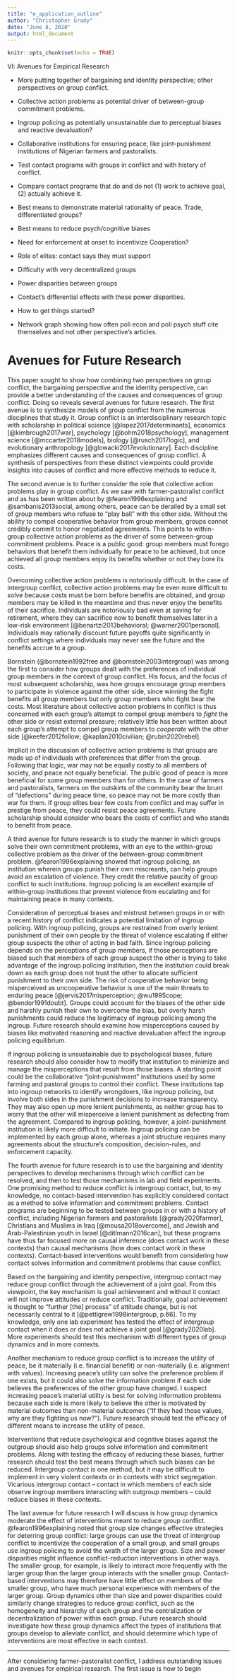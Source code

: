 ```yaml
---
title: "e_application_outline"
author: "Christopher Grady"
date: "June 8, 2020"
output: html_document
---
```


```r
knitr::opts_chunk$set(echo = TRUE)
```

VI: Avenues for Empirical Research

- More putting together of bargaining and identity perspective; other perspectives on group conflict.
- Collective action problems as potential driver of between-group commitment problems.
- Ingroup policing as potentially unsustainable due to perceptual biases and reactive devaluation?
- Collaborative institutions for ensuring peace, like joint-punishment institutions of Nigerian farmers and pastoralists.
-	Test contact programs with groups in conflict and with history of conflict.
-	Compare contact programs that do and do not (1) work to achieve goal, (2) actually achieve it.
-	Best means to demonstrate material rationality of peace.  Trade, differentiated groups?
- Best means to reduce psych/cognitive biases

-	Need for enforcement at onset to incentivize Cooperation?
-	Role of elites: contact says they must support
-	Difficulty with very decentralized groups
-	Power disparities between groups
-	Contact’s differential effects with these power disparities.
- How to get things started?
- Network graph showing how often poli econ and poli psych stuff cite themselves and not other perspective's articles.


# Avenues for Future Research

This paper sought to show how combining two perspectives on group conflict, the bargaining perspective and the identity perspective, can provide a better understanding of the causes and consequences of group conflict.  Doing so reveals several avenues for future research.  The first avenue is to synthesize models of group conflict from the numerous disciplines that study it.  Group conflict is an interdisciplinary research topic with scholarship in political science [@lopez2017determinants], economics [@kimbrough2017war], psychology [@bohm2018psychology], management science [@mccarter2018models], biology [@rusch2017logic], and evolutionary anthropology [@glowacki2017evolutionary].  Each discipline emphasizes different causes and consequences of group conflict.  A synthesis of perspectives from these distinct viewpoints could provide insights into causes of conflict and more effective methods to reduce it.

The second avenue is to further consider the role that collective action problems play in group conflict.  As we saw with farmer-pastoralist conflict and as has been written about by @fearon1996explaining and @sambanis2013social, among others, peace can be derailed by a small set of group members who refuse to "play ball" with the other side.  Without the ability to compel cooperative behavior from group members, groups cannot credibly commit to honor negotiated agreements.  This points to within-group collective action problems as the driver of some between-group commitment problems.  Peace is a public good: group members must forego behaviors that benefit them individually for peace to be achieved, but once achieved all group members enjoy its benefits whether or not they bore its costs.  

Overcoming collective action problems is notoriously difficult.  In the case of intergroup conflict, collective action problems may be even more difficult to solve because costs must be born before benefits are obtained, and group members may be killed in the meantime and thus never enjoy the benefits of their sacrifice.  Individuals are notoriously bad even at saving for retirement, where they can sacrifice now to benefit themselves later in a low-risk environment [@benartzi2013behavioral; @warner2001personal].  Individuals may rationally discount future payoffs quite significantly in conflict settings where individuals may never see the future and the benefits accrue to a group.

Bornstein (@bornstein1992free and @bornstein2003intergroup) was among the first to consider how groups dealt with the preferences of individual group members in the context of group conflict.  His focus, and the focus of most subsequent scholarship, was how groups encourage group members to participate in violence against the other side, since winning the fight benefits all group members but only group members who fight bear the costs.  Most literature about collective action problems in conflict is thus concerned with each group's attempt to compel group members to _fight_ the other side or resist external pressure; relatively little has been written about each group's attempt to compel group members to _cooperate_ with the other side [@keefer2012follow; @kaplan2010civilian; @rubin2020rebel].

Implicit in the discussion of collective action problems is that groups are made up of individuals with preferences that differ from the group.  Following that logic, war may not be equally costly to all members of society, and peace not equally beneficial.  The public good of peace is more beneficial for some group members than for others.  In the case of farmers and pastoralists, farmers on the outskirts of the community bear the brunt of "defections" during peace time, so peace may not be more costly than war for them.  If group elites bear few costs from conflict and may suffer in prestige from peace, they could resist peace agreements.  Future scholarship should consider who bears the costs of conflict and who stands to benefit from peace.

A third avenue for future research is to study the manner in which groups solve their own commitment problems, with an eye to the within-group collective problem as the driver of the between-group commitment problem.  @fearon1996explaining showed that ingroup policing, an institution wherein groups punish their own miscreants, can help groups avoid an escalation of violence.  They credit the relative paucity of group conflict to such institutions.  Ingroup policing is an excellent example of within-group institutions that prevent violence from escalating and for maintaining peace in many contexts.  

Consideration of perceptual biases and mistrust between groups in or with a recent history of conflict indicates a potential limitation of ingroup policing.  With ingroup policing, groups are restrained from overly lenient punishment of their own people by the threat of violence escalating if either group suspects the other of acting in bad faith.  Since ingroup policing depends on the perceptions of group members, if those perceptions are biased such that members of each group suspect the other is trying to take advantage of the ingroup policing institution, then the institution could break down as each group does not trust the other to allocate sufficient punishment to their own side.  The risk of cooperative behavior being misperceived as uncooperative behavior is one of the main threats to enduring peace [@jervis2017misperception; @wu1995cope; @bendor1991doubt].  Groups could account for the biases of the other side and harshly punish their own to overcome the bias, but overly harsh punishments could reduce the legitimacy of ingroup policing among the ingroup.  Future research should examine how misperceptions caused by biases like motivated reasoning and reactive devaluation affect the ingroup policing equilibrium.
<!--The ingroup could of course account for this bias and assign even harsher punishments to ingroup defectors, but those excessive punishments may reduce support for ingroup policing because group views the punishment as disproportionate to the crime. -->

If ingroup policing is unsustainable due to psychological biases, future research should also consider how to modify that institution to minimize and manage the misperceptions that result from those biases.  A starting point could be the collaborative "joint-punishment" institutions used by some farming and pastoral groups to control their conflict.  These institutions tap into ingroup networks to identify wrongdoers, like ingroup policing, but involve both sides in the punishment decisions to increase transparency.  They may also open up more lenient punishments, as neither group has to worry that the other will misperceive a lenient punishment as defecting from the agreement.  Compared to ingroup policing, however, a joint-punishment institution is likely more difficult to initiate.  Ingroup policing can be implemented by each group alone, whereas a joint structure requires many agreements about the structure's composition, decision-rules, and enforcement capacity.

The fourth avenue for future research is to use the bargaining and identity perspectives to develop mechanisms through which conflict can be resolved, and then to test those mechanisms in lab and field experiments.  One promising method to reduce conflict is intergroup contact, but, to my knowledge, no contact-based intervention has explicitly considered contact as a method to solve information and commitment problems. Contact programs are beginning to be tested between groups in or with a history of conflict, including Nigerian farmers and pastoralists [@grady2020farmer], Christians and Muslims in Iraq [@mousa2018overcome], and Jewish and Arab-Palestinian youth in Israel [@ditlmann2016can], but these programs have thus far focused more on causal inference (does contact work in these contexts) than causal mechanisms (how does contact work in these contexts).  Contact-based interventions would benefit from considering how contact solves information and commitment problems that cause conflict.

Based on the bargaining and identity perspective, intergroup contact may reduce group conflict through the achievement of a joint goal.  From this viewpoint, the key mechanism is goal achievement and without it contact will not improve attitudes or reduce conflict.  Traditionally, goal achievement is thought to "further [the] process" of attitude change, but is not necessarily central to it [@pettigrew1998intergroup, p.66].  To my knowledge, only one lab experiment has tested the effect of intergroup contact when it does or does not achieve a joint goal [@grady2020lab].  More experiments should test this mechanism with different types of group dynamics and in more contexts.

Another mechanism to reduce group conflict is to increase the utility of peace, be it materially (i.e. financial benefit) or non-materially (i.e. alignment with values).  Increasing peace's utility can solve the preference problem if one exists, but it could also solve the information problem if each side believes the preferences of the other group have changed.  I suspect increasing peace's material utility is best for solving information problems because each side is more likely to believe the other is motivated by material outcomes than non-material outcomes ("If they had those values, why are they fighting us now?").  Future research should test the efficacy of different means to increase the utility of peace.  

Interventions that reduce psychological and cognitive biases against the outgroup should also help groups solve information and commitment problems.  Along with testing the efficacy of reducing these biases, further research should test the best means through which such biases can be reduced.  Intergroup contact is one method, but it may be difficult to implement in very violent contexts or in contexts with strict segregation.  Vicarious intergroup contact -- contact in which members of each side observe ingroup members interacting with outgroup members -- could reduce biases in these contexts.

The last avenue for future research I will discuss is how group dynamics moderate the effect of interventions meant to reduce group conflict.  @fearon1996explaining noted that group size changes effective strategies for deterring group conflict: large groups can use the threat of intergroup conflict to incentivize the cooperation of a small group, and small groups use ingroup policing to avoid the wrath of the larger group.  Size and power disparities might influence conflict-reduction interventions in other ways.  The smaller group, for example, is likely to interact more frequently with the larger group than the larger group interacts with the smaller group.  Contact-based interventions may therefore have little effect on members of the smaller group, who have much personal experience with members of the larger group.  Group dynamics other than size and power disparities could similarly change strategies to reduce group conflict, such as the homogeneity and hierarchy of each group and the centralization or decentralization of power within each group.  Future research should investigate how these group dynamics affect the types of institutions that groups develop to alleviate conflict, and should determine which type of interventions are most effective in each context.








************


<!--10 – Outstanding issues: (1) Onset of these structures: How to get the ball rolling?  A place for 3rd parties? (2) How to keep ball rolling.  (3) Limitation: all out war, lack of bargaining range.-->
After considering farmer-pastoralist conflict, I address outstanding issues and avenues for empirical research.  The first issue is how to begin
